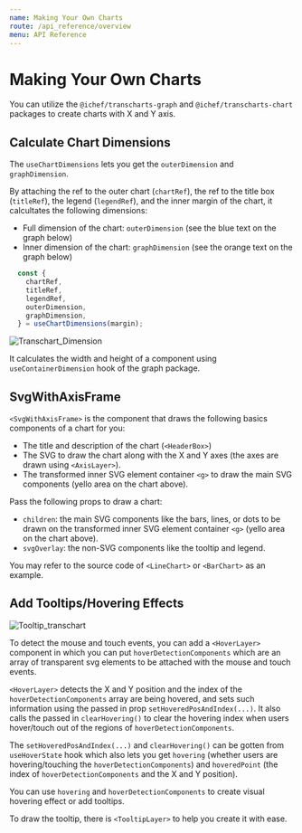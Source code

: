 ```yaml
---
name: Making Your Own Charts
route: /api_reference/overview
menu: API Reference
---
```


# Making Your Own Charts

You can utilize the `@ichef/transcharts-graph` and `@ichef/transcharts-chart` packages to create charts with X and Y axis.


## Calculate Chart Dimensions

The `useChartDimensions` lets you get the `outerDimension` and `graphDimension`.

By attaching the ref to the outer chart (`chartRef`), the ref to the title box (`titleRef`), the legend (`legendRef`), and the inner margin of the chart,
it calcultates the following dimensions:

- Full dimension of the chart: `outerDimension` (see the blue text on the graph below)
- Inner dimension of the chart: `graphDimension` (see the orange text on the graph below)

```js
  const {
    chartRef,
    titleRef,
    legendRef,
    outerDimension,
    graphDimension,
  } = useChartDimensions(margin);
```

![Transchart_Dimension](https://user-images.githubusercontent.com/1139698/61859951-b64c7880-aefb-11e9-9f5a-f6e4b1929c23.png)

It calculates the width and height of a component using `useContainerDimension` hook of the graph package.


## SvgWithAxisFrame

`<SvgWithAxisFrame>` is the component that draws the following basics components of a chart for you:

- The title and description of the chart (`<HeaderBox>`)
- The SVG to draw the chart along with the X and Y axes (the axes are drawn using `<AxisLayer>`).
- The transformed inner SVG element container `<g>` to draw the main SVG components  (yello area on the chart above).

Pass the following props to draw a chart:

- `children`: the main SVG components like the bars, lines, or dots to be drawn on the transformed inner SVG element container `<g>` (yello area on the chart above).
- `svgOverlay`: the non-SVG components like the tooltip and legend.

You may refer to the source code of `<LineChart>` or `<BarChart>` as an example.


## Add Tooltips/Hovering Effects

![Tooltip_transchart](https://user-images.githubusercontent.com/1139698/61932715-aa71bc80-afb6-11e9-9606-4e71acecfff7.png)

To detect the mouse and touch events, you can add a `<HoverLayer>` component
in which you can put `hoverDetectionComponents` which are an array of transparent svg elements to be attached with the mouse and touch events.

`<HoverLayer>` detects the X and Y position and the index of the `hoverDetectionComponents` array are being hovered,
and sets such information using the passed in prop `setHoveredPosAndIndex(...)`.
It also calls the passed in `clearHovering()` to clear the hovering index when users hover/touch out of the regions of `hoverDetectionComponents`.

The `setHoveredPosAndIndex(...)` and `clearHovering()` can be gotten from `useHoverState` hook
which also lets you get `hovering` (whether users are hovering/touching the `hoverDetectionComponents`)
and `hoveredPoint` (the index of `hoverDetectionComponents` and the X and Y position).

You can use `hovering` and `hoverDetectionComponents` to create visual hovering effect or add tooltips.

To draw the tooltip, there is `<TooltipLayer>` to help you create it with ease.
